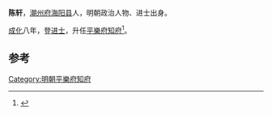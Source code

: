 '''陈轩'''，[[潮州府|潮州府]][[海阳县|海阳县]]人，明朝政治人物、进士出身。

[[成化|成化]]八年，登[[进士|进士]]，升任[[平樂府|平樂府]][[知府|知府]]<ref>{{cite news|title=明朝潮州府文进士名录|url=http://zt.czonline.net/2010wenhua/txcr/chaorendongtai/kejiao/2010-12-02/31625.html|accessdate=2013-08-07|newspaper=潮州热线|archive-url=https://web.archive.org/web/20131004220414/http://zt.czonline.net/2010wenhua/txcr/chaorendongtai/kejiao/2010-12-02/31625.html|archive-date=2013-10-04|dead-url=yes}}</ref>。

==参考==
{{reflist}}
{{明朝人物小作品}}
{{成化八年壬辰科殿試金榜}}
[[Category:明朝平樂府知府|Category:明朝平樂府知府]]